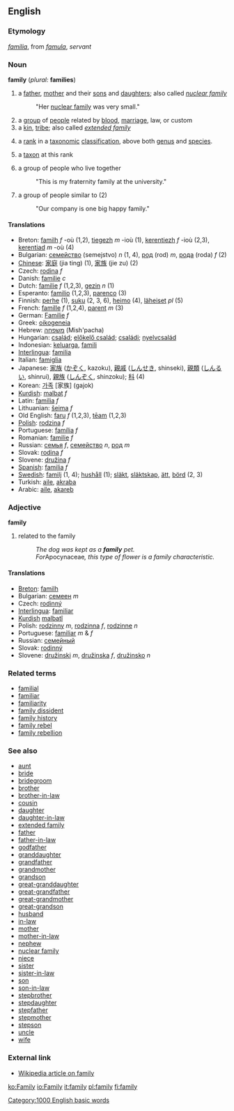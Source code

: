 ==English==

{{rank|seems|soul|French|400|family|earth|live|hard}}

===Etymology===
{{L.}} ''[[familia]]'', from ''[[famula]]'', ''servant''

===Noun===
'''family'''   (''plural:'' '''families''')
# a [[father]], [[mother]] and their [[son]]s and [[daughter]]s; also called ''[[nuclear family]]''
#: "Her [[nuclear family]] was very small."
# a [[group]] of [[people]] related by [[blood]], [[marriage]], law, or custom
# a [[kin]], [[tribe]]; also called ''[[extended family]]''
#{{taxonomy}} a [[rank]] in a [[taxonomic]] [[classification]], above both [[genus]] and [[species]].
#{{taxonomy}} a [[taxon]] at this rank
# a group of people who live together
#: "This is my fraternity family at the university."
# a group of people similar to (2)
#: "Our company is one big happy family."

====Translations====
*Breton: [[familh]] ''f'' -où (1,2), [[tiegezh]] ''m'' -ioù (1), [[kerentiezh]] ''f'' -ioù (2,3), [[kerentiad]] ''m'' -où (4)
*Bulgarian: [[семейство]] (semejstvo) ''n'' (1, 4), [[род]] (rod) ''m'', [[рода]] (roda) ''f'' (2)
*[[Chinese]]: [[家庭]] (jia ting) (1), [[家族]] (jie zu) (2)
*Czech: [[rodina]]  ''f''
* Danish: [[familie]] ''c''
*Dutch: [[familie]] ''f'' (1,2,3), [[gezin]] ''n'' (1) 
*Esperanto: [[familio]] (1,2,3), [[parenco]] (3)
*Finnish: [[perhe]] (1), [[suku]] (2, 3, 6), [[heimo]] (4), [[läheiset]] ''pl'' (5)
*French: [[famille]] ''f'' (1,2,4), [[parent]] ''m'' (3)
*German: [[Familie]] ''f''
*Greek: [[oikogeneia]]
*Hebrew: [[משפחה]] (Mish'pacha)
*Hungarian: [[család]]; [[előkelő család]]; [[családi]]; [[nyelvcsalád]]
*Indonesian: [[keluarga]], [[famili]]
*[[Interlingua]]: [[familia]]
*Italian: [[famiglia]]
*Japanese: [[家族]] ([[かぞく]], kazoku), [[親戚]] ([[しんせき]], shinseki), [[親類]] ([[しんるい]], shinrui), [[親族]] ([[しんぞく]], shinzoku); [[科]] (4)
*Korean: [[가족]] [家族] (gajok)
*[[Kurdish]]: [[malbat]] ''f''
*Latin: [[familia]] ''f''
*Lithuanian: [[šeima]] ''f''
*Old English: [[faru]] ''f'' (1,2,3), [[team#Old English|tēam]] (1,2,3)
*[[Polish]]: [[rodzina]] ''f''
*Portuguese: [[família]] ''f''
*Romanian: [[familie]] ''f''
*Russian: [[семья]] ''f'', [[семейство]] ''n'', [[род]] ''m''
*Slovak: [[rodina#Slovak|rodina]]  ''f''
*Slovene: [[družina]] ''f''
*[[Spanish]]: [[familia]] ''f''
*[[Swedish]]: [[familj]] (1, 4); [[hushåll]] (1); [[släkt]], [[släktskap]], [[ätt]], [[börd]] (2, 3)
*Turkish: [[aile]], [[akraba]]
*Arabic: [[aile]], [[akareb]]

===Adjective===
'''family'''
# related to the family
#:''The dog was kept as a '''family''' pet.''
#:''For ''Apocynaceae'', this type of flower is a family characteristic.'' 

====Translations====
*[[Breton]]: [[familh]]
*Bulgarian: [[семеен]] ''m''
*Czech: [[rodinný]]
*[[Interlingua]]: [[familiar]]
*[[Kurdish]] [[malbatî]]
*Polish: [[rodzinny]] ''m'', [[rodzinny|rodzinna]] ''f'', [[rodzinny|rodzinne]] ''n''
*Portuguese: [[familiar]] ''m'' & ''f''
*Russian: [[семейный]]
*Slovak: [[rodinný]]
*Slovene: [[družinski]] ''m'', [[družinska]] ''f'', [[družinsko]] ''n''

===Related terms===
*[[familial]]
*[[familiar]]
*[[familiarity]]
*[[family dissident]]
*[[family history]]
*[[family rebel]]
*[[family rebellion]]

===See also===

*[[aunt]]
*[[bride]]
*[[bridegroom]]
*[[brother]]
*[[brother-in-law]]
*[[cousin]]
*[[daughter]]
*[[daughter-in-law]]
*[[extended family]]
*[[father]]
*[[father-in-law]]
*[[godfather]]
*[[granddaughter]]
*[[grandfather]]
*[[grandmother]]
*[[grandson]]
*[[great-granddaughter]]
*[[great-grandfather]]
*[[great-grandmother]]
*[[great-grandson]]
*[[husband]]
*[[in-law]]
*[[mother]]
*[[mother-in-law]]
*[[nephew]]
*[[nuclear family]]
*[[niece]]
*[[sister]]
*[[sister-in-law]]
*[[son]]
*[[son-in-law]]
*[[stepbrother]]
*[[stepdaughter]]
*[[stepfather]]
*[[stepmother]]
*[[stepson]]
*[[uncle]]
*[[wife]]

===External link===
*[[w:en:family|Wikipedia article on family]]

[[Category:1000 English basic words]]

[[ko:Family]]
[[io:Family]]
[[it:family]]
[[pl:family]]
[[fi:family]]